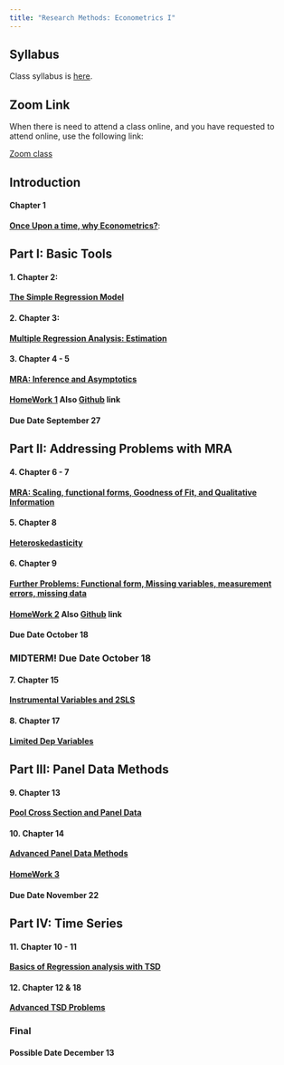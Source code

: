 ```yaml
---
title: "Research Methods: Econometrics I"
---
```


## Syllabus

Class syllabus is [here](Syllabus.qmd).

## Zoom Link

When there is need to attend a class online, and you have requested to attend online, use the following link:

[Zoom class](https://bard.zoom.us/j/9468356150?pwd=SXR4cDJmMUZ2WlZZZ2dQbE1BN25qdz09)

## Introduction 

#### **Chapter 1**

[**Once Upon a time, why Econometrics?**](1_introduction.qmd):  

## Part I: Basic Tools

#### 1. Chapter 2: 

   [**The Simple Regression Model**](2_SRA.qmd)

#### 2. Chapter 3: 
   
   [**Multiple Regression Analysis: Estimation**](3_MLRM.qmd)

#### 3. Chapter 4 - 5
   
   [**MRA: Inference and Asymptotics**](4_MLRM_IA.qmd)

#### [HomeWork 1](homework_1.qmd) Also [Github](https://classroom.github.com/a/6LB49BSx) link
#### Due Date September 27


## Part II: Addressing Problems with MRA

#### 4. Chapter 6 - 7

   [**MRA: Scaling, functional forms, Goodness of Fit, and Qualitative Information**](5_FXMRA.qmd)

#### 5. Chapter 8

   [**Heteroskedasticity**](6_Heteros.qmd)

#### 6. Chapter 9

   [**Further Problems: Functional form, Missing variables, measurement errors, missing data**](7_spec.qmd)

#### [HomeWork 2](homework_2.qmd) Also [Github](https://classroom.github.com/a/j8sU9O_n) link
#### Due Date October 18

### MIDTERM! Due Date October 18

#### 7. Chapter 15

   [**Instrumental Variables and 2SLS**](8_iv2sls.qmd)

#### 8. Chapter 17

   [**Limited Dep Variables**](9_ldvm.qmd)

## Part III: Panel Data Methods

#### 9. Chapter 13

   [**Pool Cross Section and Panel Data**](10_pooldata.qmd)

#### 10. Chapter 14

   [**Advanced Panel Data Methods**](11_advpanel.qmd)

#### [HomeWork 3](homework_3.qmd) 
#### Due Date November 22

## Part IV: Time Series

#### 11. Chapter 10 - 11     

   [**Basics of Regression analysis with TSD**](12_timeseries.qmd)

#### 12. Chapter 12 & 18

   [**Advanced TSD Problems**](13_advtimeseries.qmd)

### Final 
#### Possible Date December 13



